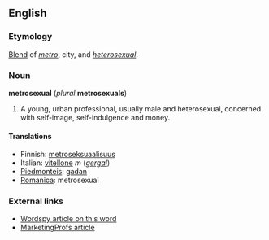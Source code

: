 ==English==
===Etymology===
[[Blend]] of ''[[metro]]'', city, and ''[[heterosexual]]''.

===Noun===
'''metrosexual''' (''plural'' '''metrosexuals''')
<!-- what is this? [[de:Metrosexualität]] -->

# A young, urban professional, usually male and heterosexual, concerned with self-image, self-indulgence and money.<!--  Might be considered gay for these attributes but generally is not.-->

====Translations====
*Finnish: [[metroseksuaalisuus]]
*Italian: [[vitellone]] ''m'' (''[[gergal]]'')
*[[Piedmonteis]]: [[gadan]]
*[[Romanica]]: metrosexual

=== External links ===
* [http://www.wordspy.com/words/metrosexual.asp Wordspy article on this word]
* [http://www.marketingprofs.com/3/mccasland9.asp MarketingProfs article]
